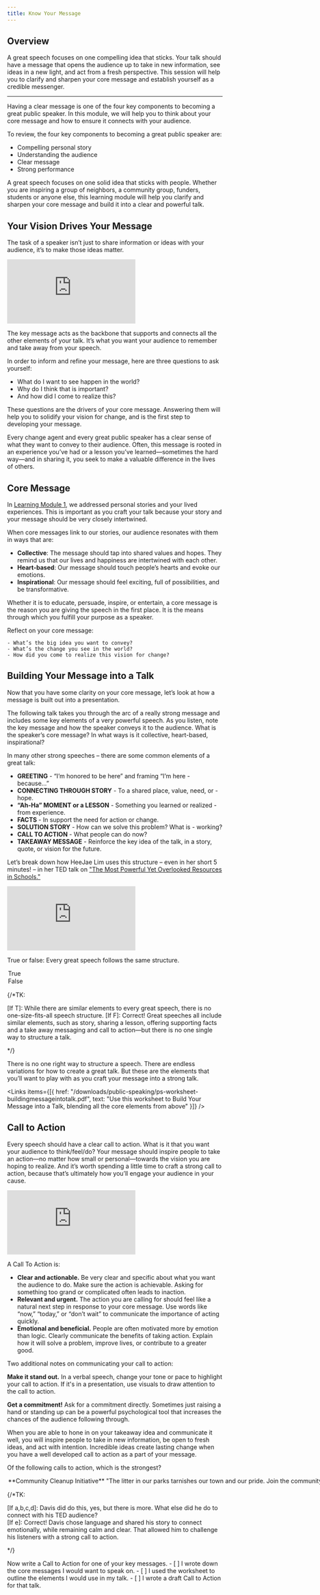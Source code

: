 ```yaml
---
title: Know Your Message
---
```


## Overview

A great speech focuses on one compelling idea that sticks. Your talk should have a message that opens the audience up to take in new information, see ideas in a new light, and act from a fresh perspective. This session will help you to clarify and sharpen your core message and establish yourself as a credible messenger.

---

Having a clear message is one of the four key components to becoming a great public speaker.  In this module, we will help you to think about your core message and how to ensure it connects with your audience. 

To review, the four key components to becoming a great public speaker are: 

- Compelling personal story
- Understanding the audience
- Clear message
- Strong performance 

A great speech focuses on one solid idea that sticks with people. Whether you are inspiring a group of neighbors, a community group, funders, students or anyone else, this learning module will help you clarify and sharpen your core message and build it into a clear and powerful talk. 

## Your Vision Drives Your Message

The task of a speaker isn’t just to share information or ideas with your audience, it’s to make those ideas matter.

<Embed src="https://player.vimeo.com/video/956281015" />

The key message acts as the backbone that supports and connects all the other elements of your talk. It’s what you want your audience to remember and take away from your speech. 

In order to inform and refine your message, here are three questions to ask yourself: 

- What do I want to see happen in the world? 
- Why do I think that is important? 
- And how did I come to realize this? 

These questions are the drivers of your core message. Answering them will help you to solidify your vision for change, and is the first step to developing your message. 

Every change agent and every great public speaker has a clear sense of what they want to convey to their audience. Often, this message is rooted in an experience you’ve had or a lesson you’ve learned—sometimes the hard way—and in sharing it, you seek to make a valuable difference in the lives of others. 

## Core Message

In [Learning Module 1](/courses/1-becoming-a-great-speaker/), we addressed personal stories and your lived experiences. This is important as you craft your talk because your story and your message should be very closely intertwined.

When core messages link to our stories, our audience resonates with them in ways that are: 

- **Collective**: The message should tap into shared values and hopes. They remind us that our lives and happiness are intertwined with each other.
- **Heart-based**: Our message should touch people’s hearts and evoke our emotions.
- **Inspirational**: Our message should feel exciting, full of possibilities, and be transformative. 

Whether it is to educate, persuade, inspire, or entertain, a core message is the reason you are giving the speech in the first place. It is the means through which you fulfill your purpose as a speaker. 

<Box>
	Reflect on your core message:

	- What’s the big idea you want to convey? 
	- What’s the change you see in the world? 
	- How did you come to realize this vision for change? 
</Box>

## Building Your Message into a Talk 

Now that you have some clarity on your core message, let’s look at how a message is built out into a presentation. 

The following talk takes you through the arc of a really strong message and includes some key elements of a very powerful speech. As you listen, note the key message and how the speaker conveys it to the audience. What is the speaker’s core message? In what ways is it collective, heart-based, inspirational? 

In many other strong speeches – there are some common elements of a great talk:

- **GREETING** - “I’m honored to be here” and framing “I’m here - because…” 
- **CONNECTING THROUGH STORY** - To a shared place, value, need, or - hope.
- **“Ah-Ha” MOMENT or a LESSON** - Something you learned or realized - from experience. 
- **FACTS** - In support the need for action or change.  
- **SOLUTION STORY** - How can we solve this problem? What is - working? 
- **CALL TO ACTION** - What people can do now? 
- **TAKEAWAY MESSAGE** - Reinforce the key idea of the talk, in a story, quote, or vision for the future.  

Let’s break down how HeeJae Lim uses this structure – even in her short 5 minutes! – in her TED talk on ["The Most Powerful Yet Overlooked Resources in Schools."](https://www.ted.com/talks/heejae_lim_the_most_powerful_yet_overlooked_resource_in_schools)

<Embed src="https://player.vimeo.com/video/956281031" />

<Box>

  True or false: Every great speech follows the same structure.

  <MultipleChoice>
    <Option>True</Option>
    <Option isCorrect>False</Option>
  </MultipleChoice>

  {/*TK:

  [If T]: While there are similar elements to every great speech, there is no one-size-fits-all speech structure. 
  [If F]: Correct! Great speeches all include similar elements, such as story, sharing a lesson, offering supporting facts and a take away messaging and call to action—but there is no one single way to structure a talk. 

  */}

</Box>

There is no one right way to structure a speech. There are endless variations for how to create a great talk. But these are the elements that you’ll want to play with as you craft your message into a strong talk.

<Links
  items={[{
    href: "/downloads/public-speaking/ps-worksheet-buildingmessageintotalk.pdf",
    text: "Use this worksheet to Build Your Message into a Talk, blending all the core elements from above"
  }]}
/>

## Call to Action

Every speech should have a clear call to action. What is it that you want your audience to think/feel/do? Your message should inspire people to take an action—no matter how small or personal—towards the vision you are hoping to realize. And it’s worth spending a little time to craft a strong call to action, because that’s ultimately how you’ll engage your audience in your cause. 

<Embed src="https://player.vimeo.com/video/956281146" />

A Call To Action is:

- **Clear and actionable.**  Be very clear and specific about what you want the audience to do. Make sure the action is achievable. Asking for something too grand or complicated often leads to inaction. 
- **Relevant and urgent.** The action you are calling for should feel like a natural next step in response to your core message.  Use words like “now,” “today,” or “don’t wait” to communicate the importance of acting quickly.
- **Emotional and beneficial.** People are often motivated more by emotion than logic. Clearly communicate the benefits of taking action. Explain how it will solve a problem, improve lives, or contribute to a greater good. 

Two additional notes on communicating your call to action:

**Make it stand out.** In a verbal speech, change your tone or pace to highlight your call to action. If it's in a presentation, use visuals to draw attention to the call to action.

**Get a commitment!** Ask for a commitment directly. Sometimes just raising a hand or standing up can be a powerful psychological tool that increases the chances of the audience following through.

When you are able to hone in on your takeaway idea and communicate it well, you will inspire people to take in new information, be open to fresh ideas, and act with intention. Incredible ideas create lasting change when you have a well developed call to action as a part of your message. 

<Box>

  Of the following calls to action, which is the strongest? 

  <MultipleChoice>
    <Option isCorrect>
      **Community Cleanup Initiative**
      
      "The litter in our parks tarnishes our town and our pride. Join the community cleanup this Saturday. Together, let's restore our parks. Imagine the pride we'll feel when we get together to make meaningful change."
    </Option>
    <Option>
      **Environmental Appeal**

      "Let's all try to do something good for the environment at some point in our lives. Think about recycling, or consider using less water. Whatever feels right to you.."
    </Option>
    <Option isCorrect>
      **Local Food Drive Campaign**

      "Too many of our neighbors are hungry. Contribute to our food drive today—a can of beans, a bag of rice, anything helps. Raise your hand to join me today; let's ensure no one goes to bed hungry tonight."
    </Option>
  </MultipleChoice>

  {/*TK:

  [If a,b,c,d]: Davis did do this, yes, but there is more. What else did he do to connect with his TED audience?  
  [If e]: Correct! Davis chose language and shared his story to connect emotionally, while remaining calm and clear. That allowed him to challenge his listeners with a strong call to action. 

  */}

</Box>

<Box>
  Now write a Call to Action for one of your key messages.

  <Checklist>
    - [ ] I wrote down the core messages I would want to speak on.
    - [ ] I used the worksheet to outline the elements I would use in my talk.
    - [ ] I wrote a draft Call to Action for that talk.
  </Checklist>
</Box>

